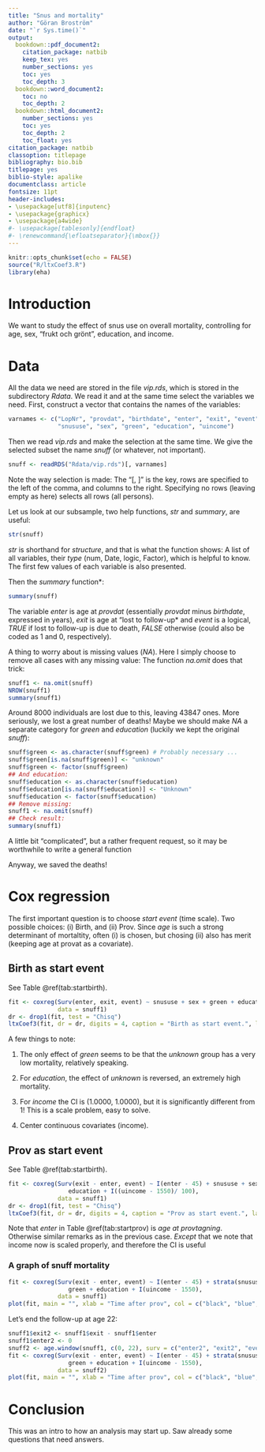 ```yaml
---
title: "Snus and mortality"
author: "Göran Broström"
date: "`r Sys.time()`"
output:
  bookdown::pdf_document2:
    citation_package: natbib
    keep_tex: yes
    number_sections: yes
    toc: yes
    toc_depth: 3
  bookdown::word_document2:
    toc: no
    toc_depth: 2
  bookdown::html_document2:
    number_sections: yes
    toc: yes
    toc_depth: 2
    toc_float: yes
citation_package: natbib
classoption: titlepage
bibliography: bio.bib
titlepage: yes
biblio-style: apalike
documentclass: article
fontsize: 11pt
header-includes:
- \usepackage[utf8]{inputenc}
- \usepackage{graphicx}
- \usepackage{a4wide}
#- \usepackage[tablesonly]{endfloat}
#- \renewcommand{\efloatseparator}{\mbox{}}
---
```


```r
knitr::opts_chunk$set(echo = FALSE)
source("R/ltxCoef3.R")
library(eha)
```

# Introduction

We want to study the effect of snus use on overall mortality, controlling for age, sex,
"frukt och grönt", education, and income.

# Data

All the data we need are stored in the file *vip.rds*, which is stored in the subdirectory *Rdata*.
We read it and at the same time select the variables we need. First, construct a vector that 
contains the names of the variables:

```r
varnames <- c("LopNr", "provdat", "birthdate", "enter", "exit", "event", 
              "snususe", "sex", "green", "education", "uincome")
```

Then we read *vip.rds* and make the selection at the same time. We give the selected subset the name *snuff* 
(or whatever, not important).

```r
snuff <- readRDS("Rdata/vip.rds")[, varnames]
```

Note the way selection is made: The "[, ]" is the key, rows are specified to the left of the comma, 
and columns to the right. Specifying no rows (leaving empty as here) selects all rows (all persons).

Let us look at our subsample, two help functions, *str* and *summary*, are useful:

```r
str(snuff)
```

*str* is shorthand for *structure*, and that is what the function shows: A list of all variables, their *type* (num, Date, logic, Factor),
which is helpful to know. The first few values of each variable is also presented.

Then the *summary* function*:
```r
summary(snuff)
```

The variable *enter* is age at *provdat* (essentially *provdat* minus *birthdate*, expressed in years), 
*exit* is age at "lost to follow-up* and *event* is a logical, *TRUE* if lost to follow-up is due to death,
*FALSE* otherwise (could also be coded as 1 and 0, respectively).

A thing to worry about is missing values (*NA*). Here I simply choose to remove all cases with any missing value:
The function *na.omit* does that trick:

```r
snuff1 <- na.omit(snuff)
NROW(snuff1)
summary(snuff1)
```

Around 8000 individuals are lost due to this, leaving 43847 ones. More seriously, we lost a great number of deaths!
Maybe we should make *NA* a separate category for *green* and *education* (luckily we kept the original *snuff*):

```r
snuff$green <- as.character(snuff$green) # Probably necessary ...
snuff$green[is.na(snuff$green)] <- "unknown"
snuff$green <- factor(snuff$green)
## And education:
snuff$education <- as.character(snuff$education)
snuff$education[is.na(snuff$education)] <- "Unknown"
snuff$education <- factor(snuff$education)
## Remove missing:
snuff1 <- na.omit(snuff)
## Check result:
summary(snuff1)
```

A little bit "complicated", but a rather frequent request, so it may be worthwhile to 
write a general function \ldots

Anyway, we saved the deaths!

# Cox regression

The first important question is to choose *start event* (time scale). Two possible choices: (i) Birth, and (ii) Prov.
Since *age* is such a strong determinant of mortaltity, often (i) is chosen, but chosing (ii) also has merit 
(keeping age at provat as a covariate).

## Birth as start event

See Table \@ref(tab:startbirth).

```r
fit <- coxreg(Surv(enter, exit, event) ~ snususe + sex + green + education + I(uincome - 1550), 
              data = snuff1)
dr <- drop1(fit, test = "Chisq")
ltxCoef3(fit, dr = dr, digits = 4, caption = "Birth as start event.", label = "tab:startbirth")
```

A few things to note:

1.   The only effect of *green* seems to be that the *unknown* group has a very low mortality, relatively speaking.

2.   For *education*, the effect of *unknown* is reversed, an extremely high mortality.

3.   For *income* the CI is (1.0000, 1.0000), but it is significantly different from 1! This is a scale problem,
easy to solve.

4.   Center continuous covariates (income).

## Prov as start event

See Table \@ref(tab:startbirth).

```r
fit <- coxreg(Surv(exit - enter, event) ~ I(enter - 45) + snususe + sex + green + 
                 education + I((uincome - 1550)/ 100), 
              data = snuff1)
dr <- drop1(fit, test = "Chisq")
ltxCoef3(fit, dr = dr, digits = 4, caption = "Prov as start event.", label = "tab:startprov")
```

Note that *enter* in Table \@ref(tab:startprov) is *age at provtagning*. Otherwise similar 
remarks as in the previous case. *Except* that we note that income now is scaled properly,
and therefore the CI is useful \ldots

### A graph of snuff mortality

```r
fit <- coxreg(Surv(exit - enter, event) ~ I(enter - 45) + strata(snususe) + sex + 
                 green + education + I(uincome - 1550), 
              data = snuff1)
plot(fit, main = "", xlab = "Time after prov", col = c("black", "blue", "red"))
```

Let's end the follow-up at age 22:

```r
snuff1$exit2 <- snuff1$exit - snuff1$enter
snuff1$enter2 <- 0
snuff2 <- age.window(snuff1, c(0, 22), surv = c("enter2", "exit2", "event"))
fit <- coxreg(Surv(exit - enter, event) ~ I(enter - 45) + strata(snususe) + sex + 
                 green + education + I(uincome - 1550), 
              data = snuff2)
plot(fit, main = "", xlab = "Time after prov", col = c("black", "blue", "red"))
```

# Conclusion

This was an intro to how an analysis may start up. Saw already some questions that need answers. 
